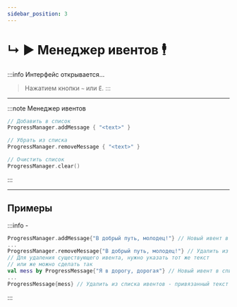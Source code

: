 ```yaml
---
sidebar_position: 3
---
```


# ↳ ▶ Менеджер ивентов 🕴️

:::info Интерфейс открывается...
> Нажатием кнопки `~` или `Ё`.
:::

---

:::note Менеджер ивентов
```kts
// Добавить в список
ProgressManager.addMessage { "<text>" }

// Убрать из списка
ProgressManager.removeMessage { "<text>" }

// Очистить список
ProgressManager.clear()
```
:::

---

## Примеры
:::info -
```kts
ProgressManager.addMessage{"В добрый путь, молодец!"} // Новый ивент в список
...
ProgressManager.removeMessage{"В добрый путь, молодец!"} // Удалить из списка ивентов по тексту
// Для удаления существующего ивента, нужно указать тот же текст
// или же можно сделать так
val mess by ProgressMessage{"Я в дорогу, дорогая"} // Новый ивент в список и запись в переменную
...
ProgressMessage{mess} // Удалить из списка ивентов - привязанный текст к переменной mess
```
:::